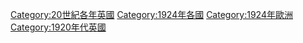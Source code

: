 [[Category:20世紀各年英國|Category:20世紀各年英國]]
[[Category:1924年各國|Category:1924年各國]]
[[Category:1924年歐洲|Category:1924年歐洲]]
[[Category:1920年代英國|Category:1920年代英國]]